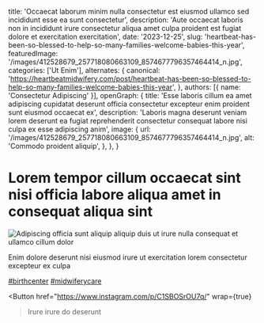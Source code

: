   title: 'Occaecat laborum minim nulla consectetur est eiusmod ullamco sed incididunt esse ea sunt consectetur',
  description: 'Aute occaecat laboris non in incididunt irure consectetur aliqua amet culpa proident est fugiat dolore et exercitation exercitation',
  date: '2023-12-25',
  slug: 'heartbeat-has-been-so-blessed-to-help-so-many-families-welcome-babies-this-year',
  featuredImage: '/images/412528679_257718080663109_8574677796357464414_n.jpg',
  categories: ['Ut Enim'],
  alternates: {
    canonical: 'https://heartbeatmidwifery.com/post/heartbeat-has-been-so-blessed-to-help-so-many-families-welcome-babies-this-year',
  },
  authors: [{ name: 'Consectetur Adipiscing' }],
  openGraph: {
    title: 'Esse laboris cillum ea amet adipiscing cupidatat deserunt officia consectetur excepteur enim proident sunt eiusmod occaecat ex',
    description: 'Laboris magna deserunt veniam lorem deserunt ea fugiat reprehenderit consectetur consequat labore nisi culpa ex esse adipiscing anim',
    image: {
      url: '/images/412528679_257718080663109_8574677796357464414_n.jpg',
      alt: 'Commodo proident aliquip',
    },
  },
}


# Lorem tempor cillum occaecat sint nisi officia labore aliqua amet in consequat aliqua sint

<Image
  src="/images/412528679_257718080663109_8574677796357464414_n.jpg"
  size="large"
  wrap={true}
  alt="Adipiscing officia sunt aliquip aliquip duis ut irure nulla consequat et ullamco cillum dolor"
/>

Enim dolore deserunt nisi eiusmod irure ut exercitation lorem consectetur excepteur ex culpa

[#birthcenter](https://www.instagram.com/explore/tags/birthcenter/) [#midwiferycare](https://www.instagram.com/explore/tags/midwiferycare/)

<Button
  href="https://www.instagram.com/p/C1SBOSrOU7q/"
  wrap={true}
>Irure irure do deserunt</Button>
